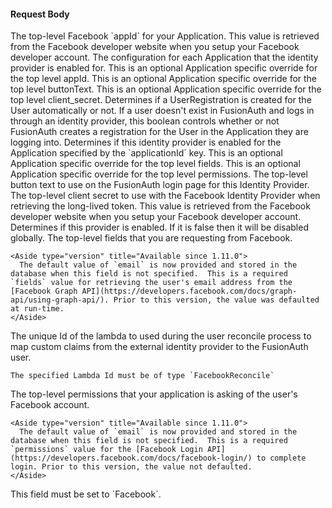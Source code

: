 
#### Request Body

<APIBlock>
  <APIField name="identityProvider.appId" type="String" required>
    The top-level Facebook `appId` for your Application. This value is retrieved from the Facebook developer website when you setup your Facebook developer account.
  </APIField>
  <APIField name="identityProvider.applicationConfiguration" optional>
    The configuration for each Application that the identity provider is enabled for.
  </APIField>
  <APIField name="identityProvider.applicationConfiguration[applicationId].appId" type="String" optional>
    This is an optional Application specific override for the top level <InlineField>appId</InlineField>.
  </APIField>
  <APIField name="identityProvider.applicationConfiguration[applicationId].buttonText" type="String" optional>
    This is an optional Application specific override for the top level <InlineField>buttonText</InlineField>.
  </APIField>
  <APIField name="identityProvider.applicationConfiguration[applicationId].client_secret" type="String" optional>
    This is an optional Application specific override for the top level <InlineField>client_secret</InlineField>.
  </APIField>
  <APIField name="identityProvider.applicationConfiguration[applicationId].createRegistration" type="Boolean" optional defaults="true">
    Determines if a UserRegistration is created for the User automatically or not. If a user doesn't exist in FusionAuth and logs in through an identity provider, this boolean controls whether or not FusionAuth creates a registration for the User in the Application they are logging into.
  </APIField>
  <APIField name="identityProvider.applicationConfiguration[applicationId].enabled" type="Boolean" optional defaults="false">
    Determines if this identity provider is enabled for the Application specified by the `applicationId` key.
  </APIField>
  <APIField name="identityProvider.applicationConfiguration[applicationId].fields" type="String" optional>
    This is an optional Application specific override for the top level <InlineField>fields</InlineField>.
  </APIField>
  <APIField name="identityProvider.applicationConfiguration[applicationId].permissions" type="String" optional>
    This is an optional Application specific override for the top level <InlineField>permissions</InlineField>.
  </APIField>
  <APIField name="identityProvider.buttonText" type="String" required>
    The top-level button text to use on the FusionAuth login page for this Identity Provider.
  </APIField>
  <APIField name="identityProvider.client_secret" type="String" required>
    The top-level client secret to use with the Facebook Identity Provider when retrieving the long-lived token. This value is retrieved from the Facebook developer website when you setup your Facebook developer account.
  </APIField>

  <IdentityProviderDebugRequestParameter idp_since={props.idp_since} />

  <APIField name="identityProvider.enabled" type="Boolean" optional defaults="false">
    Determines if this provider is enabled. If it is false then it will be disabled globally.
  </APIField>
  <APIField name="identityProvider.fields" type="String" optional defaults="email">
    The top-level fields that you are requesting from Facebook.

    <Aside type="version" title="Available since 1.11.0">
      The default value of `email` is now provided and stored in the database when this field is not specified.  This is a required `fields` value for retrieving the user's email address from the [Facebook Graph API](https://developers.facebook.com/docs/graph-api/using-graph-api/). Prior to this version, the value was defaulted at run-time.
    </Aside>
  </APIField>
  <APIField name="identityProvider.lambdaConfiguration.reconcileId" type="UUID" optional since="1.17.0">
    The unique Id of the lambda to used during the user reconcile process to map custom claims from the external identity provider to the FusionAuth user.

    The specified Lambda Id must be of type `FacebookReconcile`
  </APIField>

  <IdentityProviderLinkingStrategyRequestParameter idp_linking_strategy={props.idp_linking_strategy}
                                                   idp_display_name={props.idp_display_name}
                                                   idp_since={props.idp_since} />

  <FacebookLoginMethodParameter idp_since={props.idp_since}
                                idp_display_name={props.idp_display_name} />

  <APIField name="identityProvider.permissions" type="String" optional defaults="email">
    The top-level permissions that your application is asking of the user's Facebook account.

    <Aside type="version" title="Available since 1.11.0">
      The default value of `email` is now provided and stored in the database when this field is not specified.  This is a required `permissions` value for the [Facebook Login API](https://developers.facebook.com/docs/facebook-login/) to complete login. Prior to this version, the value not defaulted.
    </Aside>
  </APIField>

  <IdentityProviderTenantConfiguration idp_since={props.idp_since} />

  <APIField name="identityProvider.type" type="String" required>
    This field must be set to `Facebook`.
  </APIField>
</APIBlock>

<JSON title="Example Facebook Request JSON" src="identity-providers/facebook-request.json" />
